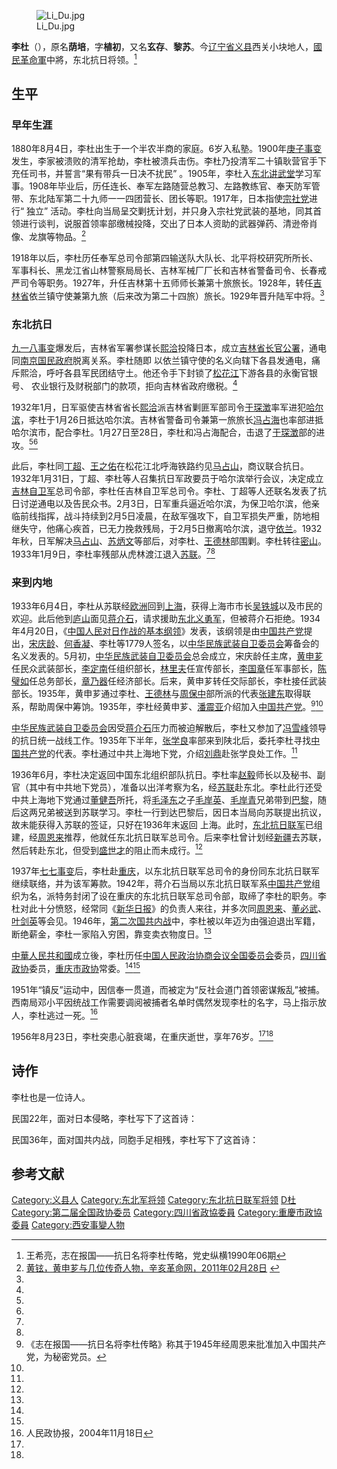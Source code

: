 [[File:Li_Du.jpg|thumb]]

'''李杜'''（{{bd|1880年|8月4日|1956年|8月23日}}），原名'''荫培'''，字'''植初'''，又名'''玄存'''、'''黎苏'''。今[[辽宁省|辽宁省]][[义县|义县]]西关小块地人，[[國民革命軍|國民革命軍]]中將，东北抗日将领。<ref name=wang>王希亮，志在报国——抗日名将李杜传略，党史纵横1990年06期</ref>

== 生平 ==
===早年生涯===
1880年8月4日，李杜出生于一个半农半商的家庭。6岁入私塾。1900年[[庚子事变|庚子事变]]发生，李家被溃败的清军抢劫，李杜被溃兵击伤。李杜乃投清军二十镇耿营官手下充任司书，并誓言“果有带兵一日决不扰民” 。1905年，李杜入[[东北讲武堂|东北讲武堂]]学习军事。1908年毕业后，历任连长、奉军左路随营总教习、左路教练官、奉天防军管带、东北陆军第二十九师一一四团营长、团长等职。1917年，日本指使[[宗社党|宗社党]]进行“ 独立” 活动。李杜向当局呈交剿抚计划，并只身入宗社党武装的基地，同其首领进行谈判，说服首领率部缴械投降，交出了日本人资助的武器弹药、清逊帝肖像、龙旗等物品。<ref name=hsx>[http://www.xhgmw.org/archive-51239-5.shtml 黄铉，黄申芗与几位传奇人物，辛亥革命网，2011年02月28日] {{webarchive|url=https://web.archive.org/web/20130312204721/http://www.xhgmw.org/archive-51239-5.shtml |date=2013年3月12日 }}</ref>

1918年以后，李杜历任奉军总司令部第四输送队大队长、北平将校研究所所长、军事科长、黑龙江省山林警察局局长、吉林军械厂厂长和吉林省警备司令、长春戒严司令等职务。1927年，升任吉林第十五师师长兼第十旅旅长。1928年，转任[[吉林省|吉林省]]依兰镇守使兼第九旅（后来改为第二十四旅）旅长。1929年晋升陆军中将。<ref name=hsx/>

===东北抗日===
[[九一八事变|九一八事变]]爆发后，吉林省军署参谋长[[熙洽|熙洽]]投降日本，成立[[吉林省长官公署|吉林省长官公署]]，通电同[[南京国民政府|南京国民政府]]脱离关系。李杜随即
以依兰镇守使的名义向辖下各县发通电，痛斥熙洽，呼吁各县军民团结守土。他还令手下封锁了[[松花江|松花江]]下游各县的永衡官银号、
农业银行及财税部门的款项，拒向吉林省政府缴税。<ref name=wang/>

1932年1月，日军驱使吉林省省长[[熙洽|熙洽]]派吉林省剿匪军部司令[[于琛澂|于琛澂]]率军进犯[[哈尔滨|哈尔滨]]，李杜于1月26日抵达哈尔滨。吉林省警备司令兼第一旅旅长[[冯占海|冯占海]]也率部进抵哈尔滨市，配合李杜。1月27日至28日，李杜和冯占海配合，击退了[[于琛澂|于琛澂]]部的进攻。<ref name=hsx/><ref name=wang/>

此后，李杜同[[丁超|丁超]]、[[王之佑|王之佑]]在松花江北呼海铁路约见[[马占山|马占山]]，商议联合抗日。1932年1月31日，丁超、李杜等人召集抗日军政要员于哈尔滨举行会议，决定成立[[吉林自卫军|吉林自卫军]]总司令部，李杜任吉林自卫军总司令。李杜、丁超等人还联名发表了抗日讨逆通电以及告民众书。2月3日，日军重兵逼近哈尔滨，为保卫哈尔滨，他亲临前线指挥，战斗持续到2月5日凌晨，在敌军强攻下，自卫军损失严重，防地相继失守，他痛心疾首，已无力挽救残局，于2月5日撤离哈尔滨，退守[[依兰|依兰]]。1932年秋，日军解决[[马占山|马占山]]、[[苏炳文|苏炳文]]等部后，对李杜、[[王德林|王德林]]部围剿。李杜转往[[密山|密山]]。1933年1月9日，李杜率残部从虎林渡江退入[[苏联|苏联]]。<ref name=hsx/><ref name=wang/>

===来到内地===
1933年6月4日，李杜从苏联经[[欧洲|欧洲]]回到[[上海|上海]]，获得上海市市长[[吴铁城|吴铁城]]以及市民的欢迎。此后他到[[庐山|庐山]]面见[[蒋介石|蒋介石]]，请求援助[[东北义勇军|东北义勇军]]，但被蒋介石拒绝。1934年4月20日，《[[中国人民对日作战的基本纲领|中国人民对日作战的基本纲领]]》发表，该纲领是由[[中国共产党|中国共产党]]提出，[[宋庆龄|宋庆龄]]、[[何香凝|何香凝]]、李杜等1779人签名，以[[中华民族武装自卫委员会|中华民族武装自卫委员会]]筹备会的名义发表的。5月初，[[中华民族武装自卫委员会|中华民族武装自卫委员会]]总会成立，宋庆龄任主席，[[黄申芗|黄申芗]]任民众武装部长，[[李定南|李定南]]任组织部长，[[林里夫|林里夫]]任宣传部长，[[李国章|李国章]]任军事部长，[[陈璧如|陈璧如]]任总务部长，[[章乃器|章乃器]]任经济部长。后来，黄申芗转任交际部长，李杜接任武装部长。1935年，黄申芗通过李杜、[[王德林|王德林]]与[[周保中|周保中]]部所派的代表[[张建东|张建东]]取得联系，帮助周保中筹饷。1935年，李杜经黄申芗、[[潘震亚|潘震亚]]介绍加入[[中国共产党|中国共产党]]。<ref>《志在报国——抗日名将李杜传略》称其于1945年经周恩来批准加入中国共产党，为秘密党员。</ref><ref name=hsx/>

[[中华民族武装自卫委员会|中华民族武装自卫委员会]]因受[[蒋介石|蒋介石]]压力而被迫解散后，李杜又参加了[[冯雪峰|冯雪峰]]领导的抗日统一战线工作。1935年下半年，[[张学良|张学良]]率部来到陕北后，委托李杜寻找[[中国共产党|中国共产党]]的代表。李杜通过中共上海地下党，介绍[[刘鼎|刘鼎]]赴张学良处工作。<ref name=wang/>

1936年6月，李杜决定返回中国东北组织部队抗日。李杜率[[赵毅|赵毅]]师长以及秘书、副官（其中有中共地下党员），准备以出洋考察为名，经[[苏联|苏联]]赴东北。李杜此行还受中共上海地下党通过[[董健吾|董健吾]]所托，将[[毛泽东|毛泽东]]之子[[毛岸英|毛岸英]]、[[毛岸青|毛岸青]]兄弟带到[[巴黎|巴黎]]，随后这两兄弟被送到苏联学习。李杜一行到达巴黎后，因日本当局向苏联提出抗议，故未能获得入苏联的签证，只好在1936年末返回
上海。此时，[[东北抗日联军|东北抗日联军]]已组建，经[[周恩来|周恩来]]推荐，他就任东北抗日联军总司令。后来李杜曾计划经[[新疆|新疆]]去苏联，然后转赴东北，但受到[[盛世才|盛世才]]的阻止而未成行。<ref name=wang/>

1937年[[七七事变|七七事变]]后，李杜赴[[重庆|重庆]]，以东北抗日联军总司令的身份同东北抗日联军继续联络，并为该军筹款。1942年，蒋介石当局以东北抗日联军系[[中国共产党|中国共产党]]组织为名，派特务封闭了设在重庆的东北抗日联军总司令部，取缔了李杜的职务。李杜对此十分愤怒，经常同《[[新华日报|新华日报]]》的负责人来往，并多次同[[周恩来|周恩来]]、[[董必武|董必武]]、[[叶剑英|叶剑英]]等会见。1946年，[[第二次国共内战|第二次国共内战]]中，李杜被以年迈为由强迫退出军籍，断绝薪金，李杜一家陷入穷困，靠变卖衣物度日。<ref name=wang/>

[[中華人民共和國|中華人民共和國]]成立後，李杜历任[[中国人民政治协商会议全国委员会|中国人民政治协商会议全国委员会]]委员，[[四川省政协|四川省政协]]委员，[[重庆市政协|重庆市政协]]常委。<ref name=wang/><ref name=hsx/>

1951年“镇反”运动中，因信奉一贯道，而被定为“反社会道门首领密谋叛乱”被捕。西南局邓小平因统战工作需要调阅被捕者名单时偶然发现李杜的名字，马上指示放人，李杜逃过一死。<ref name=rmzxb>人民政协报，2004年11月18日</ref>

1956年8月23日，李杜突患心脏衰竭，在重庆逝世，享年76岁。<ref name=wang/><ref name=hsx/>

==诗作==
李杜也是一位诗人。

民国22年，面对日本侵略，李杜写下了这首诗： {{Poemquote|
心存家国恨，
梦绕白山巅，
何日驱强虏，
太平不羡仙。}}

民国36年，面对国共内战，同胞手足相残，李杜写下了这首诗： {{Poemquote|
遍地干戈同室操，
天惊石破鬼神嚎。
战垒尸骸皆手足，
沙场白骨概同胞。}}

==参考文献==
{{reflist}}

{{DEFAULTSORT:Li李}}
[[Category:义县人|Category:义县人]]
[[Category:东北军将领|Category:东北军将领]]
[[Category:东北抗日联军将领|Category:东北抗日联军将领]]
[[Category:李姓|D杜]]
[[Category:第二届全国政协委员|Category:第二届全国政协委员]]
[[Category:四川省政協委員|Category:四川省政協委員]]
[[Category:重慶市政協委員|Category:重慶市政協委員]]
[[Category:西安事變人物|Category:西安事變人物]]